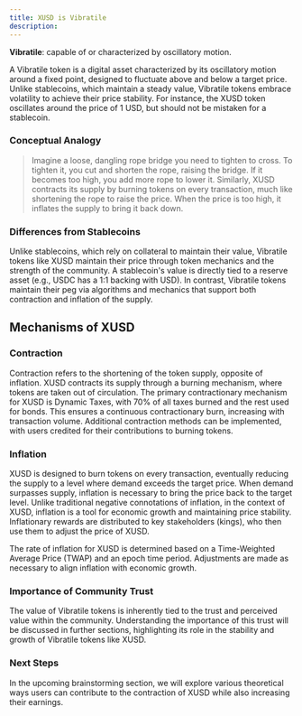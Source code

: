 ```yaml
---
title: XUSD is Vibratile
description: 
---
```




 **Vibratile**:   capable of or characterized by oscillatory motion.


A Vibratile token is a digital asset characterized by its oscillatory motion around a fixed point, designed to fluctuate above and below a target price. Unlike stablecoins, which maintain a steady value, Vibratile tokens embrace volatility to achieve their price stability. For instance, the XUSD token oscillates around the price of 1 USD, but should not be mistaken for a stablecoin.


### Conceptual Analogy

>Imagine a loose, dangling rope bridge you need to tighten to cross. To tighten it, you cut and shorten the rope, raising the bridge. If it becomes too high, you add more rope to lower it. Similarly, XUSD contracts its supply by burning tokens on every transaction, much like shortening the rope to raise the price. When the price is too high, it inflates the supply to bring it back down.

### Differences from Stablecoins

Unlike stablecoins, which rely on collateral to maintain their value, Vibratile tokens like XUSD maintain their price through token mechanics and the strength of the community. A stablecoin's value is directly tied to a reserve asset (e.g., USDC has a 1:1 backing with USD). In contrast, Vibratile tokens maintain their peg via algorithms and mechanics that support both contraction and inflation of the supply.

## Mechanisms of XUSD

### Contraction
Contraction refers to the shortening of the token supply, opposite of inflation. XUSD contracts its supply through a burning mechanism, where tokens are taken out of circulation. The primary contractionary mechanism for XUSD is Dynamic Taxes, with 70% of all taxes burned and the rest used for bonds. This ensures a continuous contractionary burn, increasing with transaction volume. Additional contraction methods can be implemented, with users credited for their contributions to burning tokens.

### Inflation 
XUSD is designed to burn tokens on every transaction, eventually reducing the supply to a level where demand exceeds the target price. When demand surpasses supply, inflation is necessary to bring the price back to the target level. Unlike traditional negative connotations of inflation, in the context of XUSD, inflation is a tool for economic growth and maintaining price stability. Inflationary rewards are distributed to key stakeholders (kings), who then use them to adjust the price of XUSD.

The rate of inflation for XUSD is determined based on a Time-Weighted Average Price (TWAP) and an epoch time period. Adjustments are made as necessary to align inflation with economic growth.



### Importance of Community Trust
The value of Vibratile tokens is inherently tied to the trust and perceived value within the community. Understanding the importance of this trust will be discussed in further sections, highlighting its role in the stability and growth of Vibratile tokens like XUSD.

### Next Steps
In the upcoming brainstorming section, we will explore various theoretical ways users can contribute to the contraction of XUSD while also increasing their earnings.